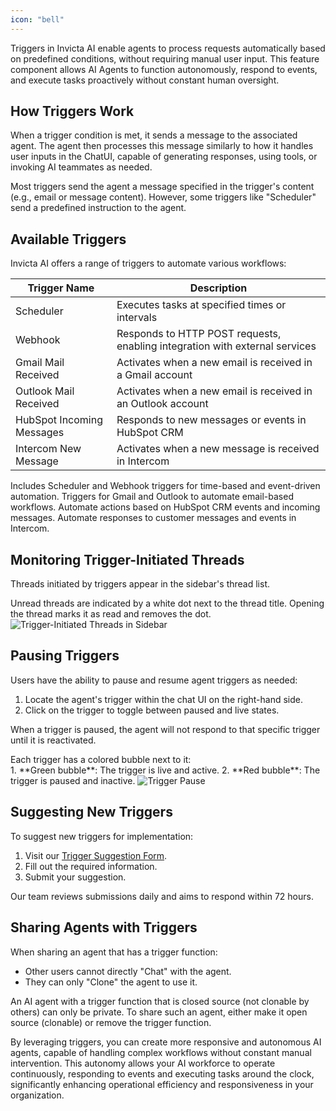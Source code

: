 ```yaml
---
icon: "bell"
---
```


Triggers in Invicta AI enable agents to process requests automatically based on predefined conditions, without requiring manual user input. This feature component allows AI Agents to function autonomously, respond to events, and execute tasks proactively without constant human oversight.

## How Triggers Work

When a trigger condition is met, it sends a message to the associated agent. The agent then processes this message similarly to how it handles user inputs in the ChatUI, capable of generating responses, using tools, or invoking AI teammates as needed.

<Note>
  Most triggers send the agent a message specified in the trigger's content
  (e.g., email or message content). However, some triggers like "Scheduler" send
  a predefined instruction to the agent.
</Note>

## Available Triggers

Invicta AI offers a range of triggers to automate various workflows:

| Trigger Name              | Description                                                                 |
| ------------------------- | --------------------------------------------------------------------------- |
| Scheduler                 | Executes tasks at specified times or intervals                              |
| Webhook                   | Responds to HTTP POST requests, enabling integration with external services |
| Gmail Mail Received       | Activates when a new email is received in a Gmail account                   |
| Outlook Mail Received     | Activates when a new email is received in an Outlook account                |
| HubSpot Incoming Messages | Responds to new messages or events in HubSpot CRM                           |
| Intercom New Message      | Activates when a new message is received in Intercom                        |

<CardGroup cols={2}>
  <Card title="Basic Triggers" icon="clock" href="/triggers/basic-triggers">
    Includes Scheduler and Webhook triggers for time-based and event-driven
    automation.
  </Card>
  <Card title="Email Triggers" icon="envelope" href="/triggers/email-triggers">
    Triggers for Gmail and Outlook to automate email-based workflows.
  </Card>
  <Card
    title="HubSpot Triggers"
    icon="hubspot"
    href="/triggers/hubspot-triggers"
  >
    Automate actions based on HubSpot CRM events and incoming messages.
  </Card>
  <Card
    title="Intercom Triggers"
    icon="intercom"
    href="/triggers/intercom-triggers"
  >
    Automate responses to customer messages and events in Intercom.
  </Card>
</CardGroup>

## Monitoring Trigger-Initiated Threads

Threads initiated by triggers appear in the sidebar's thread list.

<Info>
  Unread threads are indicated by a white dot next to the thread title. Opening
  the thread marks it as read and removes the dot.
</Info>

<Frame>
  <img
    className="rounded-xl"
    src="/ai-agents/unread-thread.png"
    alt="Trigger-Initiated Threads in Sidebar"
  />
</Frame>

## Pausing Triggers

Users have the ability to pause and resume agent triggers as needed:

1. Locate the agent's trigger within the chat UI on the right-hand side.
2. Click on the trigger to toggle between paused and live states.

When a trigger is paused, the agent will not respond to that specific trigger until it is reactivated.

<Info>
  Each trigger has a colored bubble next to it: <br />
  1. **Green bubble**: The trigger is live and active. 2. **Red bubble**: The trigger
  is paused and inactive.
</Info>

<Frame>
  <img className="rounded-xl" src="/ai-agents/pause.png" alt="Trigger Pause" />
</Frame>

## Suggesting New Triggers

To suggest new triggers for implementation:

1. Visit our [Trigger Suggestion Form](https://docs.google.com/forms/d/e/1FAIpQLSd7sP_r2cd885t49bRAsoAeP2L9RN2_XEIO9aLyLWDHDD7RSQ/viewform?usp=sf_link).
2. Fill out the required information.
3. Submit your suggestion.

<Tip>
  Our team reviews submissions daily and aims to respond within 72 hours.
</Tip>

## Sharing Agents with Triggers

When sharing an agent that has a trigger function:

- Other users cannot directly "Chat" with the agent.
- They can only "Clone" the agent to use it.

<Warning>
  An AI agent with a trigger function that is closed source (not clonable by
  others) can only be private. To share such an agent, either make it open
  source (clonable) or remove the trigger function.
</Warning>

By leveraging triggers, you can create more responsive and autonomous AI agents, capable of handling complex workflows without constant manual intervention. This autonomy allows your AI workforce to operate continuously, responding to events and executing tasks around the clock, significantly enhancing operational efficiency and responsiveness in your organization.
